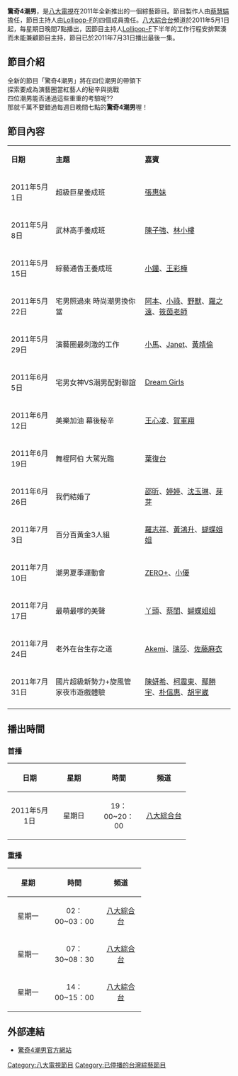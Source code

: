 {{Infobox television
| show_name          = 驚奇4潮男
| image              = 驚奇4潮男.jpg
| 羅馬拼音            = M 4 tide surprise
| caption            = 
| format             = 綜藝節目
| camera             = 
| picture_format     = 
| runtime            = 每集60分鐘（含[[廣告|廣告]]時間）
| creator            = [[八大電視台|八大電視台]]
| developer          = 
| director           = 
| presenter          = [[Lollipop-F|Lollipop-F]]
| starring           = 
| voices             = 
| producer           = [[蔡慧娟|蔡慧娟]]
| supervising_producer = {{Nowrap begin}}[[祝志傑|祝志傑]]{{Nowrap end}}
| narrated           =
| country            = {{TWN}}
| network            = [[八大綜合台|八大綜合台]]
| first_aired        = 2011年5月1日
| last_aired         = 2011年7月31日
| num_episodes       = 
| website            = http://www.gtv.com.tw/Program/S041120110501U/<!-- 官方部落格 -->
| imdb_id            =
| tv_com_id          = 
}}

'''驚奇4潮男'''，是[[八大電視|八大電視]]在2011年全新推出的一個綜藝節目。節目製作人由[[蔡慧娟|蔡慧娟]]擔任，節目主持人由[[Lollipop-F|Lollipop-F]]的四個成員擔任。[[八大綜合台|八大綜合台]]頻道於2011年5月1日起，每星期日晚間7點播出，因節目主持人[[Lollipop-F|Lollipop-F]]下半年的工作行程安排緊湊而未能兼顧節目主持，節目已於2011年7月31日播出最後一集。

==節目介紹==
全新的節目「驚奇4潮男」將在四位潮男的帶領下<br/>
探索要成為演藝圈當紅藝人的秘辛與挑戰<br/>
四位潮男能否通過這些重重的考驗呢??<br/>
那就千萬不要錯過每週日晚間七點的'''驚奇4潮男'''喔！

==節目內容==
{| class="wikitable" 
|- align=center
| style="width:20%"| '''日期''' || style="width:40%" | '''主題''' || style="width:40%" | '''嘉賓'''  
|- 
| 2011年5月1日 || 超級巨星養成班 || [[張惠妹|張惠妹]]
|- 
| 2011年5月8日 || 武林高手養成班 || [[陳子強|陳子強]]、[[林小樓|林小樓]]
|- 
| 2011年5月15日 || 綜藝通告王養成班 || [[小鐘|小鐘]]、[[王彩樺|王彩樺]]
|- 
| 2011年5月22日 || 宅男照過來 時尚潮男換你當 || [[阿本|阿本]]、[[小祿|小祿]]、[[韋佳宏|野獸]]、[[羅之遠|羅之遠]]、[[筱茵老師|筱茵老師]]
|- 
| 2011年5月29日 || 演藝圈最刺激的工作 || [[小馬|小馬]]、[[Janet|Janet]]、[[黃靖倫|黃靖倫]]
|- 
| 2011年6月5日 || 宅男女神VS潮男配對聯誼 || [[Dream_Girls|Dream Girls]]
|- 
| 2011年6月12日 || 美樂加油 幕後秘辛 || [[王心凌|王心凌]]、[[賀軍翔|賀軍翔]]
|-
| 2011年6月19日 || 舞棍阿伯 大駕光臨 || [[葉復台|葉復台]]
|-
| 2011年6月26日 || 我們結婚了 || [[邵昕|邵昕]]、[[婷婷|婷婷]]、[[沈玉琳|沈玉琳]]、[[芽芽|芽芽]]
|-
| 2011年7月3日 || 百分百黃金3人組 || [[羅志祥|羅志祥]]、[[黃鴻升|黃鴻升]]、[[蝴蝶姐姐|蝴蝶姐姐]]
|-
| 2011年7月10日 || 潮男夏季運動會 || [[ZERO+|ZERO+]]、[[小優|小優]]
|-
| 2011年7月17日 || 最萌最嗲的美聲 || [[詹子晴|丫頭]]、[[蔡閨|蔡閨]]、[[蝴蝶姐姐|蝴蝶姐姐]]
|-
| 2011年7月24日 || 老外在台生存之道 || [[Akemi|Akemi]]、[[瑞莎|瑞莎]]、[[佐藤麻衣|佐藤麻衣]]
|-
| 2011年7月31日 || 國片超級新勢力+旋風管家夜市遊戲體驗 || [[陳妍希|陳妍希]]、[[柯震東|柯震東]]、[[鄢勝宇|鄢勝宇]]、[[朴信惠|朴信惠]]、[[胡宇崴|胡宇崴]]
|-
|}

== 播出時間 ==
=== 首播 ===
{| class="wikitable"
 |- bgcolor="#efefef"
!width="20%" |日期
!width="20%" |星期
!width="20%" |時間
!width="20%" |頻道
|-
|align="center"|2011年5月1日
|align="center"|星期日
|align="center"|19：00~20：00
|align="center"|[[八大綜合台|八大綜合台]]
|}
=== 重播 ===
{| class="wikitable"
 |- bgcolor="#efefef"
!width="20%" |星期
!width="20%" |時間
!width="20%" |頻道
|-
|align="center"|星期一
|align="center"|02：00~03：00
|align="center"|[[八大綜合台|八大綜合台]]
|-
|align="center"|星期一
|align="center"|07：30~08：30
|align="center"|[[八大綜合台|八大綜合台]]
|-
|align="center"|星期一
|align="center"|14：00~15：00
|align="center"|[[八大綜合台|八大綜合台]]
|}

== 外部連結 ==
*[https://web.archive.org/web/20110427220534/http://www.gtv.com.tw/Program/S041120110501U/ 驚奇4潮男官方網站]

{{電視節目的變遷
|電視台= {{flagicon|Taiwan}}[[八大綜合台|八大綜合台]]
|播放檔次= 週日19:00-20:00
|節目名稱= 驚奇4潮男<br />（2011年5月1日－2011年7月31日）
|上一節目= 
|下一節目= 
}}

[[Category:八大電視節目|Category:八大電視節目]]
[[Category:已停播的台灣綜藝節目|Category:已停播的台灣綜藝節目]]